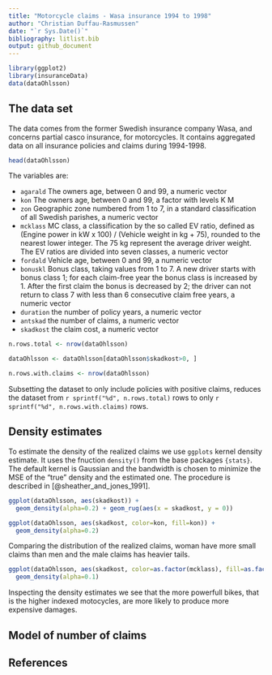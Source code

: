 ```yaml
---
title: "Motorcycle claims - Wasa insurance 1994 to 1998"
author: "Christian Duffau-Rasmussen"
date: "`r Sys.Date()`"
bibliography: litlist.bib
output: github_document
---
```


```r
library(ggplot2)
library(insuranceData)
data(dataOhlsson)
```

## The data set

The data comes from the former Swedish insurance company Wasa, and concerns partial casco insurance, for motorcycles. It contains aggregated data on all insurance policies and claims during 1994-1998.

```r
head(dataOhlsson)
```

The variables are:

- `agarald` The owners age, between 0 and 99, a numeric vector
- `kon` The owners age, between 0 and 99, a factor with levels K M
- `zon` Geographic zone numbered from 1 to 7, in a standard classification of all Swedish parishes, a numeric vector
- `mcklass` MC class, a classification by the so called EV ratio, defined as (Engine power in kW x 100) / (Vehicle weight in kg + 75), rounded to the nearest lower integer. The 75 kg represent the average driver weight. The EV ratios are divided into seven classes, a numeric vector
- `fordald` Vehicle age, between 0 and 99, a numeric vector
- `bonuskl` Bonus class, taking values from 1 to 7. A new driver starts with bonus class 1; for each claim-free year the bonus class is increased by 1. After the first claim the bonus is decreased by 2; the driver can not return to class 7 with less than 6 consecutive claim free years, a numeric vector
- `duration` the number of policy years, a numeric vector
- `antskad` the number of claims, a numeric vector
- `skadkost` the claim cost, a numeric vector

```r
n.rows.total <- nrow(dataOhlsson)
```
``` r
dataOhlsson <- dataOhlsson[dataOhlsson$skadkost>0, ]
```
```r
n.rows.with.claims <- nrow(dataOhlsson)
```
Subsetting the dataset to only include policies with positive claims, reduces the dataset from `r sprintf("%d", n.rows.total)` rows to only `r sprintf("%d", n.rows.with.claims)` rows.

## Density estimates

To estimate the density of the realized claims we use `ggplots` kernel density estimate. It uses the fnuction `density()` from the base packages `{stats}`. The default kernel is Gaussian and the bandwidth is chosen to minimize the MSE of the "true" density and the estimated one. The procedure is described in [@sheather_and_jones_1991].

```r
ggplot(dataOhlsson, aes(skadkost)) +
  geom_density(alpha=0.2) + geom_rug(aes(x = skadkost, y = 0))
```

```r
ggplot(dataOhlsson, aes(skadkost, color=kon, fill=kon)) +
  geom_density(alpha=0.2)
```
 Comparing the distribution of the realized claims, woman have more small claims than men and the male claims has heavier tails.
```r
ggplot(dataOhlsson, aes(skadkost, color=as.factor(mcklass), fill=as.factor(mcklass))) +
  geom_density(alpha=0.1)
```
Inspecting the density estimates we see that the more powerfull bikes, that is the higher indexed motocycles, are more likely to produce more expensive damages.

## Model of number of claims



## References